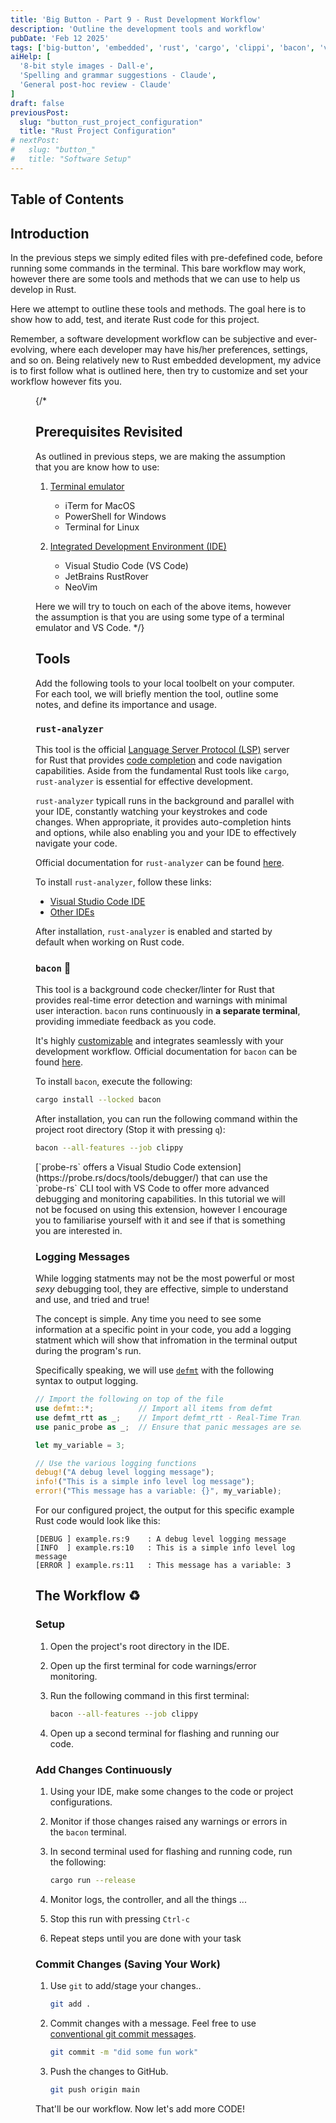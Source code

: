 ```yaml
---
title: 'Big Button - Part 9 - Rust Development Workflow'
description: 'Outline the development tools and workflow'
pubDate: 'Feb 12 2025'
tags: ['big-button', 'embedded', 'rust', 'cargo', 'clippi', 'bacon', 'vscode']
aiHelp: [
  '8-bit style images - Dall-e',
  'Spelling and grammar suggestions - Claude',
  'General post-hoc review - Claude'
]
draft: false
previousPost:
  slug: "button_rust_project_configuration"
  title: "Rust Project Configuration"
# nextPost: 
#   slug: "button_"
#   title: "Software Setup"
---
```


## Table of Contents

## Introduction

In the previous steps we simply edited files with pre-defefined code, before
running some commands in the terminal. This bare workflow may work, however there
are some tools and methods that we can use to help us develop in Rust.

Here we attempt to outline these tools and methods.
The goal here is to show how to add, test, and iterate Rust code for this project.

<Aside variant="tip">
  Remember, a software development workflow can be subjective and ever-evolving, where
  each developer may have his/her preferences, settings, and so on. Being relatively new to Rust 
  embedded development, my advice is to first follow what is outlined here, then try
  to customize and set your workflow however fits you.
</Aside>

<Figure
  src={fixCrabRobot}
  caption="Getting ready to set our tooling and workflow"
  url="https://www.youtube.com/watch?v=Vhh_GeBPOhs"
/>

{/*
## Prerequisites Revisited

As outlined in previous steps, we are making the assumption that you are know
how to use:

1. [Terminal emulator](https://en.wikipedia.org/wiki/Terminal_emulator)

    - iTerm for MacOS
    - PowerShell for Windows
    - Terminal for Linux

2. [Integrated Development Environment (IDE)](https://en.wikipedia.org/wiki/Integrated_development_environment)

    - Visual Studio Code (VS Code)
    - JetBrains RustRover
    - NeoVim

Here we will try to touch on each of the above items, however the assumption is that
you are using some type of a terminal emulator and VS Code.
*/}

## Tools

Add the following tools to your local toolbelt on your computer. For each tool,
we will briefly mention the tool, outline some notes, and define its importance
and usage.

### `rust-analyzer`

This tool is the official [Language Server Protocol (LSP)](https://microsoft.github.io/language-server-protocol/)
server for Rust that provides [code completion](https://en.wikipedia.org/wiki/Code_completion) and
code navigation capabilities. Aside from the fundamental Rust tools like `cargo`, `rust-analyzer`
is essential for effective development.

`rust-analyzer` typicall runs in the background and parallel with your IDE, constantly watching
your keystrokes and code changes. When appropriate, it provides auto-completion
hints and options, while also enabling you and your IDE to effectively navigate your
code.

Official documentation for `rust-analyzer` can be found [here](https://rust-analyzer.github.io/book/index.html).

To install `rust-analyzer`, follow these links:

- [Visual Studio Code IDE](https://marketplace.visualstudio.com/items?itemName=rust-lang.rust-analyzer)
- [Other IDEs](https://rust-analyzer.github.io/book/other_editors.html)

After installation, `rust-analyzer` is enabled and started by default when working on Rust code.


### `bacon` 🥓

This tool is a background code checker/linter for Rust that provides real-time error detection and
warnings with minimal user interaction. `bacon` runs continuously
in **a separate terminal**, providing immediate feedback as you code. 

It's highly [customizable](https://dystroy.org/bacon/config/#configuration-files) and integrates
seamlessly with your development workflow. Official documentation for `bacon` can be found [here](https://dystroy.org/bacon/).

To install `bacon`, execute the following:

```sh
cargo install --locked bacon
```

After installation, you can run the following command within the project
root directory (Stop it with pressing `q`):

```sh
bacon --all-features --job clippy
```

<Aside variant="tip">
  [`probe-rs` offers a Visual Studio Code extension](https://probe.rs/docs/tools/debugger/)
  that can use the `probe-rs` CLI tool with VS Code to offer more advanced debugging and monitoring capabilities.
  In this tutorial we will not be focused on using this extension, however I encourage
  you to familiarise yourself with it and see if that is something you are interested in.
</Aside>


### Logging Messages

While logging statments may not be the most powerful
or most *sexy* debugging tool, they are effective, simple to
understand and use, and tried and true!

The concept is simple. Any time you need to see some information at a specific
point in your code, you add a logging statment which will show that
infromation in the terminal output during the program's run.

Specifically speaking, we will use [`defmt`](https://defmt.ferrous-systems.com/)
with the following syntax to output logging.

```rust title="example.rs"
// Import the following on top of the file
use defmt::*;          // Import all items from defmt 
use defmt_rtt as _;    // Import defmt_rtt - Real-Time Transfer (RTT) as transport for defmt log
use panic_probe as _;  // Ensure that panic messages are send through the debug probe

let my_variable = 3;

// Use the various logging functions
debug!("A debug level logging message");
info!("This is a simple info level log message");
error!("This message has a variable: {}", my_variable);
```

For our configured project, the output for this specific example
Rust code would look like this:

```log frame="none"
[DEBUG ] example.rs:9    : A debug level logging message
[INFO  ] example.rs:10   : This is a simple info level log message
[ERROR ] example.rs:11   : This message has a variable: 3
```


## The Workflow ♻️

### Setup

1. Open the project's root directory in the IDE.

2. Open up the first terminal for code warnings/error monitoring.

3. Run the following command in this first terminal:

    ```sh
    bacon --all-features --job clippy
    ```

4. Open up a second terminal for flashing and running our code.


### Add Changes Continuously

1. Using your IDE, make some changes to the code or project configurations.

2. Monitor if those changes raised any warnings or errors in the `bacon` terminal.

3. In second terminal used for flashing and running code, run the following:

    ```sh
    cargo run --release
    ```

4. Monitor logs, the controller, and all the things ...

5. Stop this run with pressing `Ctrl-c`

6. Repeat steps until you are done with your task


### Commit Changes (Saving Your Work)

1. Use `git` to add/stage your changes..

    ```sh
    git add .
    ```

2. Commit changes with a message. Feel free to use
   [conventional git commit messages](https://www.conventionalcommits.org/en/v1.0.0/).

    ```sh
    git commit -m "did some fun work"
    ```

3. Push the changes to GitHub.

    ```sh
    git push origin main
    ```

<span class="text-accentColor font-bold">
  That'll be our workflow. Now let's add more CODE!
</span>
